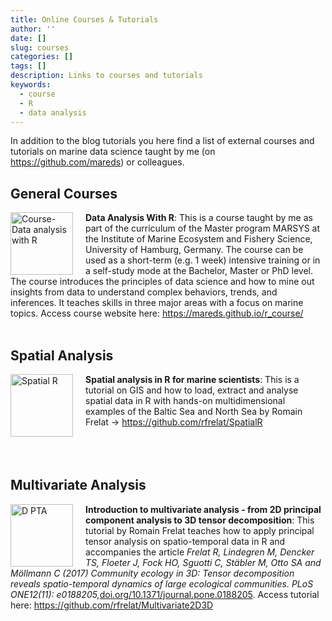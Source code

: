 ```yaml
---
title: Online Courses & Tutorials
author: ''
date: []
slug: courses
categories: []
tags: []
description: Links to courses and tutorials
keywords:
  - course
  - R
  - data analysis
---
```


In addition to the blog tutorials you here find a list of external courses and tutorials on marine data science taught by me (on [https://github.com/mareds](https://github.com/mareds)) or colleagues.

## General Courses

<img src="../img/courses/data_analysis_with_r.png" alt="Course-Data analysis with R" style="float:left;clear:right;width:100px;border:150px;padding-right:20px">

**Data Analysis With R**: This is a course taught by me as part of the curriculum of the Master program MARSYS at the Institute of Marine Ecosystem and Fishery Science, University of Hamburg, Germany. The course can be used as a short-term (e.g. 1 week) intensive training or in a self-study mode at the Bachelor, Master or PhD level. 
<br>
The course introduces the principles of data science and how to mine out insights from data to understand complex behaviors, trends, and inferences. It teaches skills in three major areas with a focus on marine topics. Access course website here: [https://mareds.github.io/r_course/](https://mareds.github.io/r_course/index.html)
<br>
<br>


## Spatial Analysis

<img src="../img/courses/spatialr.png" alt="Spatial R" style="float:left;clear:right;width:100px;border:150px;padding-right:20px">

**Spatial analysis in R for marine scientists**: This is a tutorial on GIS and how to load, extract and analyse spatial data in R with hands-on multidimensional examples of the Baltic Sea and North Sea by Romain Frelat → [https://github.com/rfrelat/SpatialR](https://github.com/rfrelat/SpatialR)
<br>
<br>
<br>
<br>

## Multivariate Analysis

<img src="../img/courses/intro_3d_pta.png" alt="D PTA" style="float:left;clear:right;width:100px;border:150px;padding-right:20px">

**Introduction to multivariate analysis - from 2D principal component analysis to 3D tensor decomposition**: This tutorial by Romain Frelat teaches how to apply principal tensor analysis on spatio-temporal data in R and accompanies the article
*Frelat R, Lindegren M, Dencker TS, Floeter J, Fock HO, Sguotti C, Stäbler M, Otto SA and Möllmann C (2017) Community ecology in 3D: Tensor decomposition reveals spatio-temporal dynamics of large ecological communities. PLoS ONE12(11): e0188205,*[doi.org/10.1371/journal.pone.0188205](https://doi.org/10.1371/journal.pone.0188205). Access tutorial here:  [https://github.com/rfrelat/Multivariate2D3D](https://github.com/rfrelat/Multivariate2D3D)
<br>
<br>